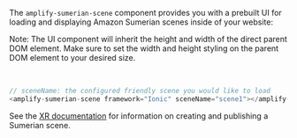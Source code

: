 The `amplify-sumerian-scene` component provides you with a prebuilt UI for loading and displaying Amazon Sumerian scenes inside of your website:

<Callout>

Note: The UI component will inherit the height and width of the direct parent DOM element. Make sure to set the width and height styling on the parent DOM element to your desired size.

</Callout>
<br/>

```javascript
// sceneName: the configured friendly scene you would like to load
<amplify-sumerian-scene framework="Ionic" sceneName="scene1"></amplify-sumerian-scene>
```

See the [XR documentation](/lib/xr/getting-started) for information on creating and publishing a Sumerian scene.